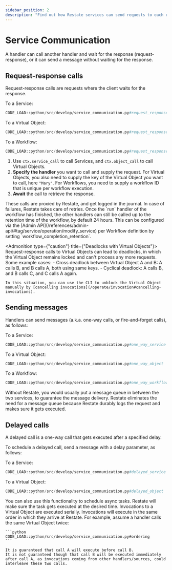 ```yaml
---
sidebar_position: 2
description: "Find out how Restate services can send requests to each other."
---
```



# Service Communication

A handler can call another handler and wait for the response (request-response), or it can send a message without waiting for the response.

## Request-response calls

Request-response calls are requests where the client waits for the response.

To a Service:

```python
CODE_LOAD::python/src/develop/service_communication.py#request_response_service
```


To a Virtual Object:

```python
CODE_LOAD::python/src/develop/service_communication.py#request_response_object
```


To a Workflow:

```python
CODE_LOAD::python/src/develop/service_communication.py#request_response_workflow
```

1. Use `ctx.service_call` to call Services, and `ctx.object_call` to call Virtual Objects.
2. **Specify the handler** you want to call and supply the request.
    For Virtual Objects, you also need to supply the key of the Virtual Object you want to call, here `"Mary"`.
    For Workflows, you need to supply a workflow ID that is unique per workflow execution.
3. **Await** the call to retrieve the response.

<Admonition type="tip" title="No need for manual retry logic">
    These calls are proxied by Restate, and get logged in the journal.
    In case of failures, Restate takes care of retries.
</Admonition>

<Admonition type="note" title="Workflow retention time">
    Once the `run` handler of the workflow has finished, the other handlers can still be called up to the retention time of the workflow, by default 24 hours.
    This can be configured via the [Admin API](/references/admin-api/#tag/service/operation/modify_service) per Workflow definition by setting `workflow_completion_retention`.
</Admonition>

<Admonition type={"caution"} title={"Deadlocks with Virtual Objects"}>
    Request-response calls to Virtual Objects can lead to deadlocks, in which the Virtual Object remains locked and can't process any more requests.
    Some example cases:
    - Cross deadlock between Virtual Object A and B: A calls B, and B calls A, both using same keys.
    - Cyclical deadlock: A calls B, and B calls C, and C calls A again.

    In this situation, you can use the CLI to unblock the Virtual Object manually by [cancelling invocations](/operate/invocation#cancelling-invocations).
</Admonition>

## Sending messages

Handlers can send messages (a.k.a. one-way calls, or fire-and-forget calls), as follows:

To a Service:

```python
CODE_LOAD::python/src/develop/service_communication.py#one_way_service
```

To a Virtual Object:

```python
CODE_LOAD::python/src/develop/service_communication.py#one_way_object
```

To a Workflow:

```python
CODE_LOAD::python/src/develop/service_communication.py#one_way_workflow
```

<Admonition type="tip" title="No need for message queues">
    Without Restate, you would usually put a message queue in between the two services, to guarantee the message delivery.
    Restate eliminates the need for a message queue because Restate durably logs the request and makes sure it gets executed.
</Admonition>

## Delayed calls

A delayed call is a one-way call that gets executed after a specified delay.

To schedule a delayed call, send a message with a delay parameter, as follows:

To a Service:

```python
CODE_LOAD::python/src/develop/service_communication.py#delayed_service
```

To a Virtual Object:

```python
CODE_LOAD::python/src/develop/service_communication.py#delayed_object
```

<Admonition type="tip" title="Scheduling async tasks">
    You can also use this functionality to schedule async tasks.
    Restate will make sure the task gets executed at the desired time.
</Admonition>

<Admonition type="note" title="Ordering guarantees in Virtual Objects">
    Invocations to a Virtual Object are executed serially.
    Invocations will execute in the same order in which they arrive at Restate.
    For example, assume a handler calls the same Virtual Object twice:

    ```python
    CODE_LOAD::python/src/develop/service_communication.py#ordering
    ```

    It is guaranteed that call A will execute before call B.
    It is not guaranteed though that call B will be executed immediately after call A, as invocations coming from other handlers/sources, could interleave these two calls.
</Admonition>
